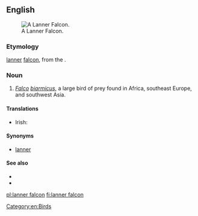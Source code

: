 ==English==
[[Image:Lanner Falcon 800.jpg|thumb|A Lanner Falcon.]]
===Etymology===

[[lanner]] [[falcon]], from the {{etyl|frm|en}} {{term|lanier||cowardly|lang=frm}}.

===Noun===
{{en-noun}}

# ''[[Falco]] [[biarmicus]]'', a large bird of prey found in Africa, southeast Europe, and southwest Asia.

====Translations====
{{trans-top|Falco biarmicus}}
* Irish: {{t-|ga|fabhcún Lanner|m}}
{{trans-mid}}
{{trans-bottom}}

====Synonyms====
*[[lanner]]

====See also====
*{{pedialite}}
*{{specieslite|Falco biarmicus}}

[[Category:en:Birds]]

[[pl:lanner falcon]]
[[fi:lanner falcon]]